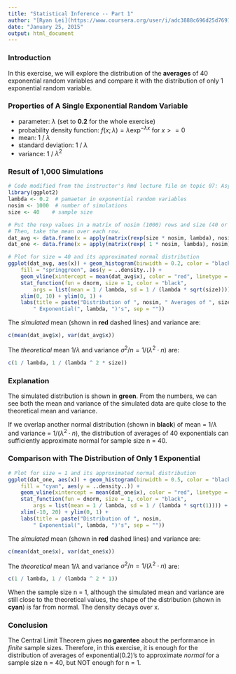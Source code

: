 ```yaml
---
title: "Statistical Inference -- Part 1"
author: "[Ryan Lei](https://www.coursera.org/user/i/adc3888c696d25d769137c26e7006fd8)"
date: "January 25, 2015"
output: html_document
---
```

### Introduction
In this exercise, we will explore the distribution of the **averages** of 40 exponential random variables and compare it with the distribution of only 1 exponential random variable.

### Properties of A Single Exponential Random Variable
* parameter: $\lambda$ (set to **0.2** for the whole exercise)
* probability density function: $f(x;\lambda) = \lambda \exp^{-\lambda x}$ for $x >= 0$
* mean: 1 / $\lambda$
* standard deviation: 1 / $\lambda$
* variance: 1 / $\lambda^2$

### Result of 1,000 Simulations
```r
# Code modified from the instructor's Rmd lecture file on topic 07: Asymptopia
library(ggplot2)
lambda <- 0.2  # pamaeter in exponential random variables
nosim <- 1000  # number of simulations
size <- 40    # sample size

# Put the rexp values in a matrix of nosim (1000) rows and size (40 or 1) columns.
# Then, take the mean over each row.
dat_avg <- data.frame(x = apply(matrix(rexp(size * nosim, lambda), nosim), 1, mean))
dat_one <- data.frame(x = apply(matrix(rexp( 1 * nosim, lambda), nosim), 1, mean))

# Plot for size = 40 and its approximated normal distribution
ggplot(dat_avg, aes(x)) + geom_histogram(binwidth = 0.2, color = "black",
    fill = "springgreen", aes(y = ..density..)) +
    geom_vline(xintercept = mean(dat_avg$x), color = "red", linetype = "dashed") +
    stat_function(fun = dnorm, size = 1, color = "black",
        args = list(mean = 1 / lambda, sd = 1 / (lambda * sqrt(size)))) +
    xlim(0, 10) + ylim(0, 1) +
    labs(title = paste("Distribution of ", nosim, " Averages of ", size,
        " Exponential(", lambda, ")'s", sep = ""))
```

The *simulated* mean (shown in **red** dashed lines) and variance are:
```r
c(mean(dat_avg$x), var(dat_avg$x))
```
The *theoretical* mean $1 / \lambda$ and variance $\sigma^2 / n = 1 / (\lambda^2 \cdot n)$ are:
```r
c(1 / lambda, 1 / (lambda ^ 2 * size))
```

### Explanation
The simulated distribution is shown in **green**. From the numbers, we can see both the mean and variance of the simulated data are quite close to the theoretical mean and variance.

If we overlap another normal distribution (shown in **black**) of mean = $1 / \lambda$ and variance = $1 / (\lambda^2 \cdot n)$, the distribution of averages of 40 exponentials can sufficiently approximate normal for sample size n = 40.

### Comparison with The Distribution of Only 1 Exponential
```r
# Plot for size = 1 and its approximated normal distribution
ggplot(dat_one, aes(x)) + geom_histogram(binwidth = 0.5, color = "black",
    fill = "cyan", aes(y = ..density..)) +
    geom_vline(xintercept = mean(dat_one$x), color = "red", linetype = "dashed") +
    stat_function(fun = dnorm, size = 1, color = "black",
        args = list(mean = 1 / lambda, sd = 1 / (lambda * sqrt(1)))) + 
    xlim(-10, 20) + ylim(0, 1) +
    labs(title = paste("Distribution of ", nosim,
        " Exponential(", lambda, ")'s", sep = ""))
```
The *simulated* mean (shown in **red** dashed lines) and variance are:
```r
c(mean(dat_one$x), var(dat_one$x))
```
The *theoretical* mean $1 / \lambda$ and variance $\sigma^2 / n = 1 / (\lambda^2 \cdot n)$ are:
```r
c(1 / lambda, 1 / (lambda ^ 2 * 1))
```
When the sample size n = 1, although the simulated mean and variance are still close to the theoretical values, the shape of the distribution (shown in **cyan**) is far from normal. The density decays over x.

### Conclusion
The Central Limit Theorem gives **no garentee** about the performance in *finite* sample sizes. Therefore, in this exercise, it is enough for the distribution of averages of exponential(0.2)'s to approximate *normal* for a sample size n = 40, but NOT enough for n = 1.

